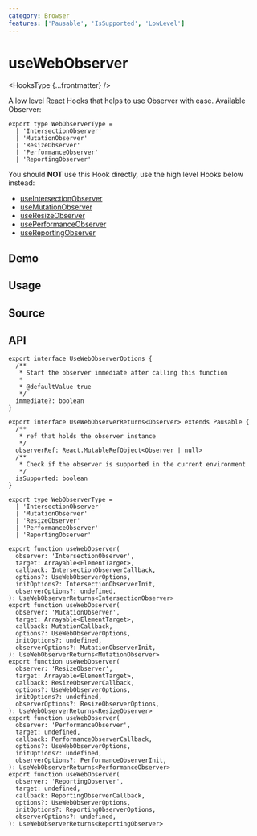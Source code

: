 ```yaml
---
category: Browser
features: ['Pausable', 'IsSupported', 'LowLevel']
---
```


# useWebObserver


<HooksType {...frontmatter} />

A low level React Hooks that helps to use Observer with ease. Available Observer:

```tsx
export type WebObserverType =
  | 'IntersectionObserver'
  | 'MutationObserver'
  | 'ResizeObserver'
  | 'PerformanceObserver'
  | 'ReportingObserver'
```

You should **NOT** use this Hook directly, use the high level Hooks below instead:

- [useIntersectionObserver](/reference/use-intersection-observer)
- [useMutationObserver](/reference/use-mutation-observer)
- [useResizeObserver](/reference/use-resize-observer)
- [usePerformanceObserver](/reference/use-performance-observer)
- [useReportingObserver](/reference/use-reporting-observer)

## Demo


<App />

## Usage



## Source


<Source />

## API

```tsx
export interface UseWebObserverOptions {
  /**
   * Start the observer immediate after calling this function
   *
   * @defaultValue true
   */
  immediate?: boolean
}

export interface UseWebObserverReturns<Observer> extends Pausable {
  /**
   * ref that holds the observer instance
   */
  observerRef: React.MutableRefObject<Observer | null>
  /**
   * Check if the observer is supported in the current environment
   */
  isSupported: boolean
}

export type WebObserverType =
  | 'IntersectionObserver'
  | 'MutationObserver'
  | 'ResizeObserver'
  | 'PerformanceObserver'
  | 'ReportingObserver'

export function useWebObserver(
  observer: 'IntersectionObserver',
  target: Arrayable<ElementTarget>,
  callback: IntersectionObserverCallback,
  options?: UseWebObserverOptions,
  initOptions?: IntersectionObserverInit,
  observerOptions?: undefined,
): UseWebObserverReturns<IntersectionObserver>
export function useWebObserver(
  observer: 'MutationObserver',
  target: Arrayable<ElementTarget>,
  callback: MutationCallback,
  options?: UseWebObserverOptions,
  initOptions?: undefined,
  observerOptions?: MutationObserverInit,
): UseWebObserverReturns<MutationObserver>
export function useWebObserver(
  observer: 'ResizeObserver',
  target: Arrayable<ElementTarget>,
  callback: ResizeObserverCallback,
  options?: UseWebObserverOptions,
  initOptions?: undefined,
  observerOptions?: ResizeObserverOptions,
): UseWebObserverReturns<ResizeObserver>
export function useWebObserver(
  observer: 'PerformanceObserver',
  target: undefined,
  callback: PerformanceObserverCallback,
  options?: UseWebObserverOptions,
  initOptions?: undefined,
  observerOptions?: PerformanceObserverInit,
): UseWebObserverReturns<PerformanceObserver>
export function useWebObserver(
  observer: 'ReportingObserver',
  target: undefined,
  callback: ReportingObserverCallback,
  options?: UseWebObserverOptions,
  initOptions?: ReportingObserverOptions,
  observerOptions?: undefined,
): UseWebObserverReturns<ReportingObserver>
```
